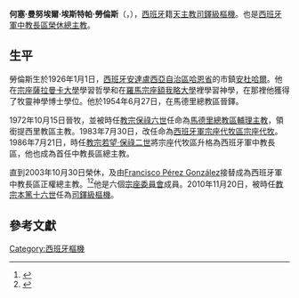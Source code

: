{{Infobox Christian leader
| type             = cardinal
| honorific-prefix = 最尊敬的
| name             = 何塞·曼努埃爾·埃斯特帕·勞倫斯<br />José Manuel Estepa Llaurens
| honorific-suffix = 
| title            = [[天主教西班牙軍中教長區|西班牙軍中教長區榮休總主教]]
| image            = Mons. Estepa (30279526624).jpg
| caption          =
| appointed        = 1986年7月21日
| enthroned        = 
| ended            = 
| term_end         = 2003年10月30日
| predecessor      = 首任
| successor        = [[Francisco_Pérez_González|Francisco Pérez González]]
| other_post       = 
| ordination       = 1954年6月27日
| ordained_by      = 
| consecration     = 1972年10月15日
| consecrated_by   = 
| cardinal         = 2010年11月20日
| rank             = [[樞機|司鐸級樞機]]
| previous_post    = {{unbulleted list|[[天主教馬德里總教區|馬德里總教區輔理主教]]（1972年–1983年）|領銜提西里教區主教（1972年–1983年)|西班牙軍宗座代牧區宗座代牧 (1983年–1986年)}}
| birth_name       = José Manuel Estepa Llaurens
| birth_date       = {{Birth date|1926|1|4|df=y}}
| birth_place      = [[西班牙|西班牙]][[安達盧西亞|安達盧西亞自治區]][[哈恩省|哈恩省]][[安杜哈爾|安杜哈爾]]
| death_date       = {{death date and age|2019|7|21|1926|1|4}}
| death_place      = 西班牙[[馬德里|馬德里]]
| buried           = 
| nationality      = {{ESP}}
| religion         = [[天主教|天主教]]
| motto            = 
| coat_of_arms     = Coat of arms of Jose Manuel Estepa Llaurens.svg
}}
'''何塞·曼努埃爾·埃斯特帕·勞倫斯'''（{{lang-es|'''José Manuel Estepa Llaurens'''}}，{{bd|1926年|1月1日|2019年|7月21日|catIdx=José Manuel Estepa Llaurens}}），[[西班牙|西班牙]]籍[[天主教|天主教]][[樞機|司鐸級樞機]]。也是[[天主教西班牙軍中教長區|西班牙軍中教長區榮休總主教]]。

== 生平 ==
勞倫斯生於1926年1月1日，[[西班牙|西班牙]][[安達盧西亞|安達盧西亞自治區]][[哈恩省|哈恩省]]的市鎮[[安杜哈爾|安杜哈爾]]。他在[[宗座薩拉曼卡大學|宗座薩拉曼卡大學]]學習哲學和在[[羅馬|羅馬]][[宗座額我略大學|宗座額我略大學]]裡學習神學，在那裡他獲得了牧靈神學博士學位。他於1954年6月27日，在馬德里總教區晉鐸。

1972年10月15日晉牧，並被時任[[教宗|教宗]][[保祿六世|保祿六世]]任命為[[天主教馬德里總教區|馬德里總教區輔理主教]]，領銜提西里教區主教。1983年7月30日，改任命為[[天主教西班牙軍中教長區|西班牙軍宗座代牧區宗座代牧]]。1986年7月21日，時任[[教宗|教宗]][[若望·保祿二世|若望·保祿二世]]將宗座代牧區升格為西班牙軍中教長區，他也成為首任中教長區總主教。

直到2003年10月30日榮休，及由[[Francisco_Pérez_González|Francisco Pérez González]]接替成為西班牙軍中教長區正權總主教。<ref name=cardinalJMEL>{{cite web |last=Miranda |first=Salvador |title=José Manuel Estepa Llaurens |url=http://www2.fiu.edu/~mirandas/bios2010.htm#Estepa |work=The Cardinals of the Holy Roman Church |accessdate=21 November 2010 |archive-date=2017-05-27 |archive-url=https://archive.today/20170527142022/http://www2.fiu.edu/~mirandas/bios2010.htm%23Sarah#Estepa |dead-url=no }}</ref><ref name=besll>{{Catholic-hierarchy|bishop|besil|José Manuel "Cardinal" Estepa Llaurens|21 November 2010}}</ref>他是六個[[宗座委員會|宗座委員會]]成員。2010年11月20日，被時任[[教宗|教宗]][[本篤十六世|本篤十六世]]任為[[樞機|司鐸級樞機]]。

== 參考文獻 ==
{{reflist}}

{{Authority control}}
{{DEFAULTSORT:Estepa}}
[[Category:西班牙樞機|Category:西班牙樞機]]